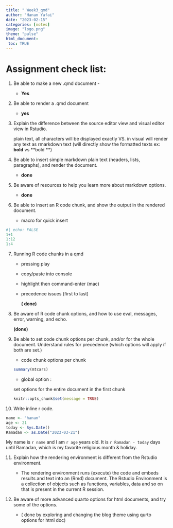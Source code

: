 ```yaml
---
title: " Week3_qmd"
author: "Hanan Yafai"
date: "2023-02-15"
categories: [notes]
image: "logo.png"
theme: "pulse"
html_document:
 toc: TRUE
---
```


# Assignment check list:

1.  Be able to make a new .qmd document -

    -   **Yes**

2.  Be able to render a .qmd document

    -   **yes**

3.  Explain the difference between the source editor view and visual editor view in Rstudio.

    plain text, all characters will be displayed exactly VS. in visual will render any text as rmarkdown text (will directly show the formatted texts ex: **bold** vs \*\*bold \*\*)

4.  Be able to insert simple markdown plain text (headers, lists, paragraphs), and render the document.

    -   **done**

5.  Be aware of resources to help you learn more about markdown options.

    -   **done**

6.  Be able to insert an R code chunk, and show the output in the rendered document.

    -   macro for quick insert

```r
#| echo: FALSE
1+1
1:12
1:4
```

7.  Running R code chunks in a qmd

    -   pressing play

    -   copy/paste into console

    -   highlight then command-enter (mac)

    -   precedence issues (first to last)

        **( done)**

8.  Be aware of R code chunk options, and how to use eval, messages, error, warning, and echo.

    **(done)**

9.  Be able to set code chunk options per chunk, and/or for the whole document. Understand rules for precedence (which options will apply if both are set.)

    -   code chunk options per chunk

    ```r
    summary(mtcars)

    ```

    -   global option :

    set options for the entire document in the first chunk

    ```r
    knitr::opts_chunk$set(message = TRUE)

    ```

10. Write inline r code.

```r
name <- "hanan"
age <- 21
today <- Sys.Date()
Ramadan <- as.Date("2023-03-21")
```

My name is `r name` and I am `r age` years old. It is `r Ramadan - today` days until Ramadan, which is my favorite religious month & holiday.

11. Explain how the rendering environment is different from the Rstudio environment.

    -   The rendering environment runs (execute) the code and embeds results and text into an (Rmd) document. The Rstudio Environment is a collection of objects such as functions, variables, data and so on that is present in the current R session.

12. Be aware of more advanced quarto options for html documents, and try some of the options.

    -   ( done by exploring and changing the blog theme using qurto options for html doc)
